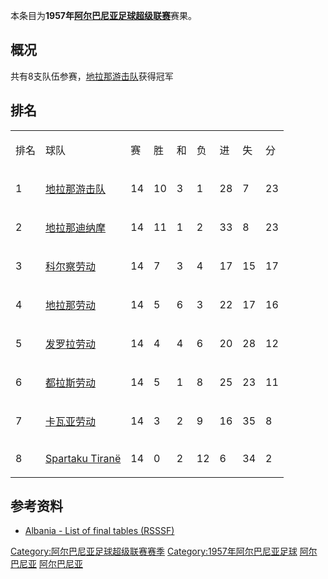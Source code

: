 {{Infobox football league season
| competition                = [[阿尔巴尼亚足球超级联赛|阿尔巴尼亚足球超级联赛]]
| season                     = 1957
| winners                    = [[地拉那游击队足球俱乐部|地拉那游击队]]
| prevseason                 = [[1956年阿尔巴尼亚足球超级联赛|1956年]]
| nextseason                 = [[1958年阿尔巴尼亚足球超级联赛|1958年]]
}}
本条目为'''1957年[[阿尔巴尼亚足球超级联赛|阿尔巴尼亚足球超级联赛]]'''赛果。

==概况==
共有8支队伍参赛，[[地拉那游击队足球俱乐部|地拉那游击队]]获得冠军

==排名==
{| class="wikitable" style="text-align: center;"
|排名||球队||赛||胜||和||负||进||失||分
|-
|1||[[地拉那游击队足球俱乐部|地拉那游击队]]||14||10||3||1||28||7||23
|-
|2||[[地拉那迪纳摩|地拉那迪纳摩]]||14||11||1||2||33||8||23
|-
|3||[[科尔察足球俱乐部|科尔察劳动]]||14||7||3||4||17||15||17
|-
|4||[[地拉那足球俱乐部|地拉那劳动]]||14||5||6||3||22||17||16
|-
|5||[[法拿莫达利体育俱乐部|发罗拉劳动]]||14||4||4||6||20||28||12
|-
|6||[[图达都拉斯体育俱乐部|都拉斯劳动]]||14||5||1||8||25||23||11
|-
|7||[[卡瓦亚贝萨体育俱乐部|卡瓦亚劳动]]||14||3||2||9||16||35||8
|-
|8||[[Spartaku_Tiranë|Spartaku Tiranë]]||14||0||2||12||6||34||2
|}

==参考资料==
*[http://www.giovanniarmillotta.it/albania/calcio/alba57.html Albania - List of final tables (RSSSF)]{{Wayback|url=http://www.giovanniarmillotta.it/albania/calcio/alba57.html |date=20210112201535 }}

{{Albanian Superliga Seasons}}
{{1956–57 in European Football (UEFA)}}
{{1957–58 in European Football (UEFA)}}

[[Category:阿尔巴尼亚足球超级联赛赛季|Category:阿尔巴尼亚足球超级联赛赛季]]
[[Category:1957年阿尔巴尼亚足球|Category:1957年阿尔巴尼亚足球]]
[[Category:1956年至1957年本土足球联赛|阿尔巴尼亚]]
[[Category:1957年至1958年本土足球联赛|阿尔巴尼亚]]
